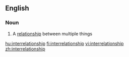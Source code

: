 ==English==

===Noun===
{{en-noun}}

# A [[relationship]] between multiple things

[[hu:interrelationship]]
[[fi:interrelationship]]
[[vi:interrelationship]]
[[zh:interrelationship]]